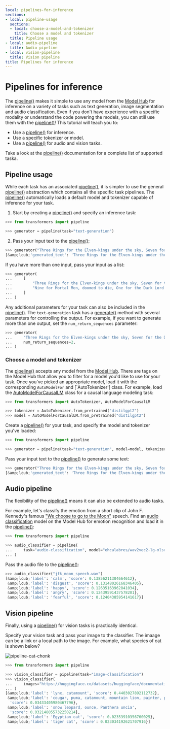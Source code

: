 ```yaml
---
local: pipelines-for-inference
sections:
- local: pipeline-usage
  sections:
  - local: choose-a-model-and-tokenizer
    title: Choose a model and tokenizer
  title: Pipeline usage
- local: audio-pipeline
  title: Audio pipeline
- local: vision-pipeline
  title: Vision pipeline
title: Pipelines for inference
---
```

<script>
</script>
<!--Copyright 2022 The HuggingFace Team. All rights reserved.

Licensed under the Apache License, Version 2.0 (the "License"); you may not use this file except in compliance with
the License. You may obtain a copy of the License at

http://www.apache.org/licenses/LICENSE-2.0

Unless required by applicable law or agreed to in writing, software distributed under the License is distributed on
an "AS IS" BASIS, WITHOUT WARRANTIES OR CONDITIONS OF ANY KIND, either express or implied. See the License for the
specific language governing permissions and limitations under the License.
-->

<h1 id="pipelines-for-inference">Pipelines for inference</h1>

The [pipeline()](/docs/transformers/pr_15637/en/main_classes/pipelines#transformers.pipeline) makes it simple to use any model from the [Model Hub](https://huggingface.co/models) for inference on a variety of tasks such as text generation, image segmentation and audio classification. Even if you don't have experience with a specific modality or understand the code powering the models, you can still use them with the [pipeline()](/docs/transformers/pr_15637/en/main_classes/pipelines#transformers.pipeline)! This tutorial will teach you to:

* Use a [pipeline()](/docs/transformers/pr_15637/en/main_classes/pipelines#transformers.pipeline) for inference.
* Use a specific tokenizer or model.
* Use a [pipeline()](/docs/transformers/pr_15637/en/main_classes/pipelines#transformers.pipeline) for audio and vision tasks.

<Tip>

Take a look at the [pipeline()](/docs/transformers/pr_15637/en/main_classes/pipelines#transformers.pipeline) documentation for a complete list of supported taska.

</Tip>

<h2 id="pipeline-usage">Pipeline usage</h2>

While each task has an associated [pipeline()](/docs/transformers/pr_15637/en/main_classes/pipelines#transformers.pipeline), it is simpler to use the general [pipeline()](/docs/transformers/pr_15637/en/main_classes/pipelines#transformers.pipeline) abstraction which contains all the specific task pipelines. The [pipeline()](/docs/transformers/pr_15637/en/main_classes/pipelines#transformers.pipeline) automatically loads a default model and tokenizer capable of inference for your task. 

1. Start by creating a [pipeline()](/docs/transformers/pr_15637/en/main_classes/pipelines#transformers.pipeline) and specify an inference task:

```py
>>> from transformers import pipeline

>>> generator = pipeline(task="text-generation")
```

2. Pass your input text to the [pipeline()](/docs/transformers/pr_15637/en/main_classes/pipelines#transformers.pipeline):

```py
>>> generator("Three Rings for the Elven-kings under the sky, Seven for the Dwarf-lords in their halls of stone")
[&amp;lcub;'generated_text': 'Three Rings for the Elven-kings under the sky, Seven for the Dwarf-lords in their halls of stone, Seven for the Iron-priests at the door to the east, and thirteen for the Lord Kings at the end of the mountain'}]
```

If you have more than one input, pass your input as a list:

```py
>>> generator(
...     [
...         "Three Rings for the Elven-kings under the sky, Seven for the Dwarf-lords in their halls of stone",
...         "Nine for Mortal Men, doomed to die, One for the Dark Lord on his dark throne",
...     ]
... )
```

Any additional parameters for your task can also be included in the [pipeline()](/docs/transformers/pr_15637/en/main_classes/pipelines#transformers.pipeline). The `text-generation` task has a [generate()](/docs/transformers/pr_15637/en/main_classes/model#transformers.generation_utils.GenerationMixin.generate) method with several parameters for controlling the output. For example, if you want to generate more than one output, set the `num_return_sequences` parameter:

```py
>>> generator(
...     "Three Rings for the Elven-kings under the sky, Seven for the Dwarf-lords in their halls of stone",
...     num_return_sequences=2,
... )
```

<h3 id="choose-a-model-and-tokenizer">Choose a model and tokenizer</h3>

The [pipeline()](/docs/transformers/pr_15637/en/main_classes/pipelines#transformers.pipeline) accepts any model from the [Model Hub](https://huggingface.co/models). There are tags on the Model Hub that allow you to filter for a model you'd like to use for your task. Once you've picked an appropriate model, load it with the corresponding `AutoModelFor` and [`AutoTokenizer'] class. For example, load the [AutoModelForCausalLM](/docs/transformers/pr_15637/en/model_doc/auto#transformers.AutoModelForCausalLM) class for a causal language modeling task:

```py
>>> from transformers import AutoTokenizer, AutoModelForCausalLM

>>> tokenizer = AutoTokenizer.from_pretrained("distilgpt2")
>>> model = AutoModelForCausalLM.from_pretrained("distilgpt2")
```

Create a [pipeline()](/docs/transformers/pr_15637/en/main_classes/pipelines#transformers.pipeline) for your task, and specify the model and tokenizer you've loaded:

```py
>>> from transformers import pipeline

>>> generator = pipeline(task="text-generation", model=model, tokenizer=tokenizer)
```

Pass your input text to the [pipeline()](/docs/transformers/pr_15637/en/main_classes/pipelines#transformers.pipeline) to generate some text:

```py
>>> generator("Three Rings for the Elven-kings under the sky, Seven for the Dwarf-lords in their halls of stone")
[&amp;lcub;'generated_text': 'Three Rings for the Elven-kings under the sky, Seven for the Dwarf-lords in their halls of stone, Seven for the Dragon-lords (for them to rule in a world ruled by their rulers, and all who live within the realm'}]
```

<h2 id="audio-pipeline">Audio pipeline</h2>

The flexibility of the [pipeline()](/docs/transformers/pr_15637/en/main_classes/pipelines#transformers.pipeline) means it can also be extended to audio tasks.

For example, let's classify the emotion from a short clip of John F. Kennedy's famous ["We choose to go to the Moon"](https://en.wikipedia.org/wiki/We_choose_to_go_to_the_Moon) speech. Find an [audio classification](https://huggingface.co/models?pipeline_tag=audio-classification) model on the Model Hub for emotion recognition and load it in the [pipeline()](/docs/transformers/pr_15637/en/main_classes/pipelines#transformers.pipeline):

```py
>>> from transformers import pipeline

>>> audio_classifier = pipeline(
...     task="audio-classification", model="ehcalabres/wav2vec2-lg-xlsr-en-speech-emotion-recognition"
... )
```

Pass the audio file to the [pipeline()](/docs/transformers/pr_15637/en/main_classes/pipelines#transformers.pipeline):

```py
>>> audio_classifier("jfk_moon_speech.wav")
[&amp;lcub;'label': 'calm', 'score': 0.13856211304664612},
 &amp;lcub;'label': 'disgust', 'score': 0.13148026168346405},
 &amp;lcub;'label': 'happy', 'score': 0.12635163962841034},
 &amp;lcub;'label': 'angry', 'score': 0.12439591437578201},
 &amp;lcub;'label': 'fearful', 'score': 0.12404385954141617}]
```

<h2 id="vision-pipeline">Vision pipeline</h2>

Finally, using a [pipeline()](/docs/transformers/pr_15637/en/main_classes/pipelines#transformers.pipeline) for vision tasks is practically identical.

Specify your vision task and pass your image to the classifier. The imaage can be a link or a local path to the image. For example, what species of cat is shown below?

![pipeline-cat-chonk](https://huggingface.co/datasets/huggingface/documentation-images/resolve/main/pipeline-cat-chonk.jpeg)

```py
>>> from transformers import pipeline

>>> vision_classifier = pipeline(task="image-classification")
>>> vision_classifier(
...     images="https://huggingface.co/datasets/huggingface/documentation-images/resolve/main/pipeline-cat-chonk.jpeg"
... )
[&amp;lcub;'label': 'lynx, catamount', 'score': 0.4403027892112732},
 &amp;lcub;'label': 'cougar, puma, catamount, mountain lion, painter, panther, Felis concolor',
  'score': 0.03433405980467796},
 &amp;lcub;'label': 'snow leopard, ounce, Panthera uncia',
  'score': 0.032148055732250214},
 &amp;lcub;'label': 'Egyptian cat', 'score': 0.02353910356760025},
 &amp;lcub;'label': 'tiger cat', 'score': 0.023034192621707916}]
```
